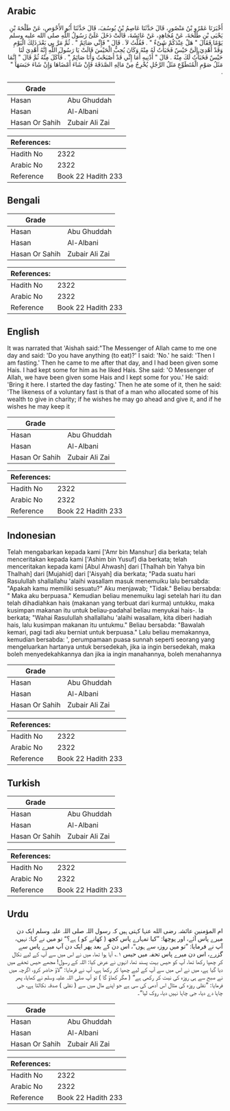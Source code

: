 ## Arabic


<div dir="rtl" lang="ar" style={{fontSize:'larger',backgroundColor:'#f8f9fa',padding:20}}>
أَخْبَرَنَا عَمْرُو بْنُ مَنْصُورٍ، قَالَ حَدَّثَنَا عَاصِمُ بْنُ يُوسُفَ، قَالَ حَدَّثَنَا أَبُو الأَحْوَصِ، عَنْ طَلْحَةَ بْنِ يَحْيَى بْنِ طَلْحَةَ، عَنْ مُجَاهِدٍ، عَنْ عَائِشَةَ، قَالَتْ دَخَلَ عَلَىَّ رَسُولُ اللَّهِ صلى الله عليه وسلم يَوْمًا فَقَالَ ‏"‏ هَلْ عِنْدَكُمْ شَىْءٌ ‏"‏ ‏.‏ فَقُلْتُ لاَ ‏.‏ قَالَ ‏"‏ فَإِنِّي صَائِمٌ ‏"‏ ‏.‏ ثُمَّ مَرَّ بِي بَعْدَ ذَلِكَ الْيَوْمِ وَقَدْ أُهْدِيَ إِلَىَّ حَيْسٌ فَخَبَأْتُ لَهُ مِنْهُ وَكَانَ يُحِبُّ الْحَيْسَ قَالَتْ يَا رَسُولَ اللَّهِ إِنَّهُ أُهْدِيَ لَنَا حَيْسٌ فَخَبَأْتُ لَكَ مِنْهُ ‏.‏ قَالَ ‏"‏ أَدْنِيهِ أَمَا إِنِّي قَدْ أَصْبَحْتُ وَأَنَا صَائِمٌ ‏"‏ ‏.‏ فَأَكَلَ مِنْهُ ثُمَّ قَالَ ‏"‏ إِنَّمَا مَثَلُ صَوْمِ الْمُتَطَوِّعِ مَثَلُ الرَّجُلِ يُخْرِجُ مِنْ مَالِهِ الصَّدَقَةَ فَإِنْ شَاءَ أَمْضَاهَا وَإِنْ شَاءَ حَبَسَهَا ‏"‏ ‏.‏
</div>
<div style={{backgroundColor:'#f8f9fa',padding:20, marginBottom: 10}}><table> <thead> <tr> <th>Grade</th> <th></th> </tr> </thead> <tbody> <tr><td>Hasan</td><td>Abu Ghuddah</td></tr><tr><td>Hasan</td><td>Al-Albani</td></tr><tr><td>Hasan Or Sahih</td><td>Zubair Ali Zai</td></tr></tbody></table><table> <thead> <tr> <th>References:</th> <th></th> </tr> </thead> <tbody><tr><td>Hadith No</td><td>2322</td></tr><tr><td>Arabic No</td><td>2322</td></tr><tr><td>Reference</td><td>Book 22 Hadith 233</td></tr></tbody></table></div>

## Bengali


<div dir="ltr" lang="bn" style={{fontSize:'larger',backgroundColor:'#f8f9fa',padding:20}}>

</div>
<div style={{backgroundColor:'#f8f9fa',padding:20, marginBottom: 10}}><table> <thead> <tr> <th>Grade</th> <th></th> </tr> </thead> <tbody> <tr><td>Hasan</td><td>Abu Ghuddah</td></tr><tr><td>Hasan</td><td>Al-Albani</td></tr><tr><td>Hasan Or Sahih</td><td>Zubair Ali Zai</td></tr></tbody></table><table> <thead> <tr> <th>References:</th> <th></th> </tr> </thead> <tbody><tr><td>Hadith No</td><td>2322</td></tr><tr><td>Arabic No</td><td>2322</td></tr><tr><td>Reference</td><td>Book 22 Hadith 233</td></tr></tbody></table></div>

## English


<div dir="ltr" lang="en" style={{fontSize:'larger',backgroundColor:'#f8f9fa',padding:20}}>
It was narrated that 'Aishah said:"The Messenger of Allah came to me one day and said: 'Do you have anything (to eat)?' I said: 'No.' he said: 'Then I am fasting.' Then he came to me after that day, and I had been given some Hais. I had kept some for him as he liked Hais. She said: 'O Messenger of Allah, we have been given some Hais and I kept some for you.' He said: 'Bring it here. I started the day fasting.' Then he ate some of it, then he said: 'The likeness of a voluntary fast is that of a man who allocated some of his wealth to give in charity; if he wishes he may go ahead and give it, and if he wishes he may keep it
</div>
<div style={{backgroundColor:'#f8f9fa',padding:20, marginBottom: 10}}><table> <thead> <tr> <th>Grade</th> <th></th> </tr> </thead> <tbody> <tr><td>Hasan</td><td>Abu Ghuddah</td></tr><tr><td>Hasan</td><td>Al-Albani</td></tr><tr><td>Hasan Or Sahih</td><td>Zubair Ali Zai</td></tr></tbody></table><table> <thead> <tr> <th>References:</th> <th></th> </tr> </thead> <tbody><tr><td>Hadith No</td><td>2322</td></tr><tr><td>Arabic No</td><td>2322</td></tr><tr><td>Reference</td><td>Book 22 Hadith 233</td></tr></tbody></table></div>

## Indonesian


<div dir="ltr" lang="id" style={{fontSize:'larger',backgroundColor:'#f8f9fa',padding:20}}>
Telah mengabarkan kepada kami ['Amr bin Manshur] dia berkata; telah menceritakan kepada kami ['Ashim bin Yusuf] dia berkata; telah menceritakan kepada kami [Abul Ahwash] dari [Thalhah bin Yahya bin Thalhah] dari [Mujahid] dari ['Aisyah] dia berkata; "Pada suatu hari Rasulullah shallallahu 'alaihi wasallam masuk menemuiku lalu bersabda: "Apakah kamu memiliki sesuatu?" Aku menjawab; "Tidak." Beliau bersabda: " Maka aku berpuasa." Kemudian beliau menemuiku lagi setelah hari itu dan telah dihadiahkan hais (makanan yang terbuat dari kurma) untukku, maka kusimpan makanan itu untuk beliau-padahal beliau menyukai hais-. Ia berkata; "Wahai Rasulullah shallallahu 'alaihi wasallam, kita diberi hadiah hais, lalu kusimpan makanan itu untukmu." Beliau bersabda: "Bawalah kemari, pagi tadi aku berniat untuk berpuasa." Lalu beliau memakannya, kemudian bersabda: ', perumpamaan puasa sunnah seperti seorang yang mengeluarkan hartanya untuk bersedekah, jika ia ingin bersedekah, maka boleh menyedekahkannya dan jika ia ingin manahannya, boleh menahannya
</div>
<div style={{backgroundColor:'#f8f9fa',padding:20, marginBottom: 10}}><table> <thead> <tr> <th>Grade</th> <th></th> </tr> </thead> <tbody> <tr><td>Hasan</td><td>Abu Ghuddah</td></tr><tr><td>Hasan</td><td>Al-Albani</td></tr><tr><td>Hasan Or Sahih</td><td>Zubair Ali Zai</td></tr></tbody></table><table> <thead> <tr> <th>References:</th> <th></th> </tr> </thead> <tbody><tr><td>Hadith No</td><td>2322</td></tr><tr><td>Arabic No</td><td>2322</td></tr><tr><td>Reference</td><td>Book 22 Hadith 233</td></tr></tbody></table></div>

## Turkish


<div dir="ltr" lang="tr" style={{fontSize:'larger',backgroundColor:'#f8f9fa',padding:20}}>

</div>
<div style={{backgroundColor:'#f8f9fa',padding:20, marginBottom: 10}}><table> <thead> <tr> <th>Grade</th> <th></th> </tr> </thead> <tbody> <tr><td>Hasan</td><td>Abu Ghuddah</td></tr><tr><td>Hasan</td><td>Al-Albani</td></tr><tr><td>Hasan Or Sahih</td><td>Zubair Ali Zai</td></tr></tbody></table><table> <thead> <tr> <th>References:</th> <th></th> </tr> </thead> <tbody><tr><td>Hadith No</td><td>2322</td></tr><tr><td>Arabic No</td><td>2322</td></tr><tr><td>Reference</td><td>Book 22 Hadith 233</td></tr></tbody></table></div>

## Urdu


<div dir="rtl" lang="ur" style={{fontSize:'larger',backgroundColor:'#f8f9fa',padding:20}}>
ام المؤمنین عائشہ رضی الله عنہا کہتی ہیں کہ رسول اللہ صلی اللہ علیہ وسلم ایک دن میرے پاس آئے، اور پوچھا: ”کیا تمہارے پاس کچھ ( کھانے کو ) ہے؟“ تو میں نے کہا: نہیں، آپ نے فرمایا: ”تو میں روزہ سے ہوں“، اس دن کے بعد پھر ایک دن آپ میرے پاس سے گزرے، اس دن میرے پاس تحفہ میں حیس ۱؎ آیا ہوا تھا، میں نے اس میں سے آپ کے لیے نکال کر چھپا رکھا تھا، آپ کو حیس بہت پسند تھا، انہوں نے عرض کیا: اللہ کے رسول! مجھے حیس تحفے میں دیا گیا ہے، میں نے اس میں سے آپ کے لیے چھپا کر رکھا ہے، آپ نے فرمایا: ”لاؤ حاضر کرو، اگرچہ میں نے صبح سے ہی روزہ کی نیت کر رکھی ہے“ ( مگر کھاؤ گا ) تو آپ صلی اللہ علیہ وسلم نے کھایا، پھر فرمایا: ”نفلی روزہ کی مثال اس آدمی کی سی ہے جو اپنے مال میں سے ( نفلی ) صدقہ نکالتا ہے، جی چاہا دے دیا، جی چاہا نہیں دیا، روک لیا“۔
</div>
<div style={{backgroundColor:'#f8f9fa',padding:20, marginBottom: 10}}><table> <thead> <tr> <th>Grade</th> <th></th> </tr> </thead> <tbody> <tr><td>Hasan</td><td>Abu Ghuddah</td></tr><tr><td>Hasan</td><td>Al-Albani</td></tr><tr><td>Hasan Or Sahih</td><td>Zubair Ali Zai</td></tr></tbody></table><table> <thead> <tr> <th>References:</th> <th></th> </tr> </thead> <tbody><tr><td>Hadith No</td><td>2322</td></tr><tr><td>Arabic No</td><td>2322</td></tr><tr><td>Reference</td><td>Book 22 Hadith 233</td></tr></tbody></table></div>